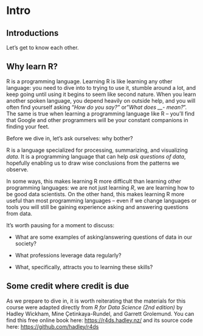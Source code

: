 # Intro {#sec-day-1-intro}

## Introductions

Let's get to know each other.

## Why learn R?

R is a programming language. Learning R is like learning any other language: you need to dive into to trying to use it, stumble around a lot, and keep going until using it begins to seem like second nature. When you learn another spoken language, you depend heavily on outside help, and you will often find yourself asking "*How do you say?"* or "*What does \_\_- mean?*". The same is true when learning a programming language like R – you'll find that Google and other programmers will be your constant companions in finding your feet.

Before we dive in, let's ask ourselves: why bother?

R is a language specialized for processing, summarizing, and visualizing *data*. It is a programming language that can help *ask questions of data*, hopefully enabling us to draw wise conclusions from the patterns we observe.

In some ways, this makes learning R more difficult than learning other programming languages: we are not just learning *R*, we are learning how to be good data scientists. On the other hand, this makes learning R more useful than most programming languages – even if we change languages or tools you will still be gaining experience asking and answering questions from data.

It's worth pausing for a moment to discuss:

-   What are some examples of asking/answering questions of data in our society?

-   What professions leverage data regularly?

-   What, specifically, attracts you to learning these skills?

## Some credit where credit is due

As we prepare to dive in, it is worth reiterating that the materials for this course were adapted directly from *R for Data Science (2nd edition)* by Hadley Wickham, Mine Çetinkaya-Rundel, and Garrett Grolemund. You can find this free online book here: <https://r4ds.hadley.nz/> and its source code here: <https://github.com/hadley/r4ds>
